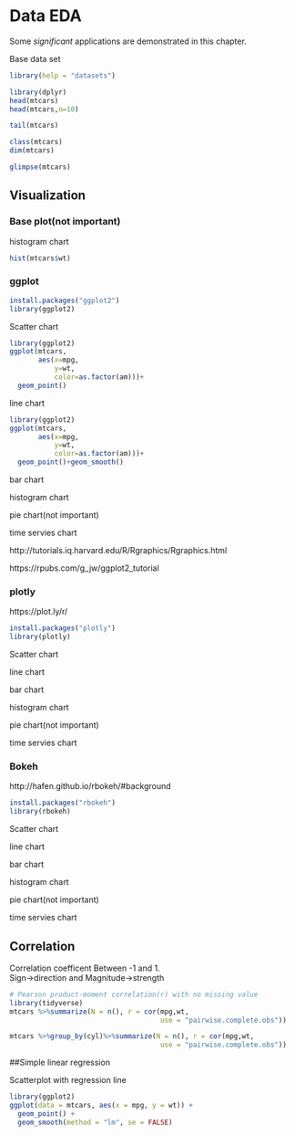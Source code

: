 # Data EDA

Some _significant_ applications are demonstrated in this chapter.

Base data set
```r
library(help = "datasets")
```

```r
library(dplyr)
head(mtcars)
head(mtcars,n=10)

tail(mtcars)

class(mtcars)
dim(mtcars)

glimpse(mtcars)
```

## Visualization

### Base plot(not important)
histogram chart
```r
hist(mtcars$wt)
```

### ggplot
```r
install.packages("ggplot2")
library(ggplot2)
```

Scatter chart
```r
library(ggplot2)
ggplot(mtcars,
       aes(x=mpg,
           y=wt,
           color=as.factor(am)))+
  geom_point()
```
  
  
line chart
```r
library(ggplot2)
ggplot(mtcars,
       aes(x=mpg,
           y=wt,
           color=as.factor(am)))+
  geom_point()+geom_smooth()
```




bar chart

histogram chart

pie chart(not important)

time servies chart



http://tutorials.iq.harvard.edu/R/Rgraphics/Rgraphics.html

https://rpubs.com/g_jw/ggplot2_tutorial

### plotly
https://plot.ly/r/
```r
install.packages("plotly")
library(plotly)
```

Scatter chart




line chart

bar chart

histogram chart

pie chart(not important)

time servies chart


### Bokeh
http://hafen.github.io/rbokeh/#background

```r
install.packages("rbokeh")
library(rbokeh)
```

Scatter chart

line chart

bar chart

histogram chart

pie chart(not important)

time servies chart

  
## Correlation
Correlation coefficent Between -1 and 1.  
Sign->direction and Magnitude->strength  

```r
# Pearson product-moment correlation(r) with no missing value
library(tidyverse)
mtcars %>%summarize(N = n(), r = cor(mpg,wt, 
                                     use = "pairwise.complete.obs"))

mtcars %>%group_by(cyl)%>%summarize(N = n(), r = cor(mpg,wt, 
                                     use = "pairwise.complete.obs"))

```

##Simple linear regression

Scatterplot with regression line
```r
library(ggplot2)
ggplot(data = mtcars, aes(x = mpg, y = wt)) + 
  geom_point() + 
  geom_smooth(method = "lm", se = FALSE)
```









